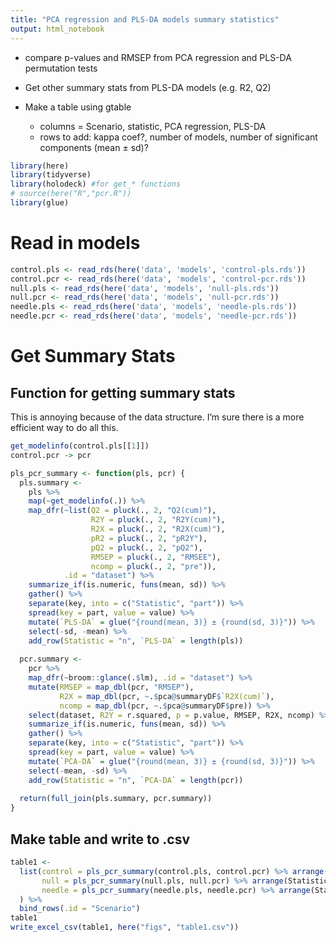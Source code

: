 ```yaml
---
title: "PCA regression and PLS-DA models summary statistics"
output: html_notebook
---
```


- compare p-values and RMSEP from PCA regression and PLS-DA permutation tests
- Get other summary stats from PLS-DA models (e.g. R2, Q2)

- Make a table using gtable
  - columns = Scenario, statistic, PCA regression, PLS-DA
  - rows to add: kappa coef?, number of models, number of significant components (mean ± sd)?

```r
library(here)
library(tidyverse)
library(holodeck) #for get_* functions
# source(here("R","pcr.R"))
library(glue)
```

# Read in models

```r
control.pls <- read_rds(here('data', 'models', 'control-pls.rds'))
control.pcr <- read_rds(here('data', 'models', 'control-pcr.rds'))
null.pls <- read_rds(here('data', 'models', 'null-pls.rds'))
null.pcr <- read_rds(here('data', 'models', 'null-pcr.rds'))
needle.pls <- read_rds(here('data', 'models', 'needle-pls.rds'))
needle.pcr <- read_rds(here('data', 'models', 'needle-pcr.rds'))
```


# Get Summary Stats
## Function for getting summary stats

This is annoying because of the data structure.  I'm sure there is a more efficient way to do all this.

```r
get_modelinfo(control.pls[[1]])
control.pcr -> pcr
```
```r
pls_pcr_summary <- function(pls, pcr) {
  pls.summary <-
    pls %>%
    map(~get_modelinfo(.)) %>%
    map_dfr(~list(Q2 = pluck(., 2, "Q2(cum)"),
                  R2Y = pluck(., 2, "R2Y(cum)"),
                  R2X = pluck(., 2, "R2X(cum)"),
                  pR2 = pluck(., 2, "pR2Y"),
                  pQ2 = pluck(., 2, "pQ2"),
                  RMSEP = pluck(., 2, "RMSEE"),
                  ncomp = pluck(., 2, "pre")),
            .id = "dataset") %>% 
    summarize_if(is.numeric, funs(mean, sd)) %>% 
    gather() %>% 
    separate(key, into = c("Statistic", "part")) %>% 
    spread(key = part, value = value) %>% 
    mutate(`PLS-DA` = glue("{round(mean, 3)} ± {round(sd, 3)}")) %>% 
    select(-sd, -mean) %>% 
    add_row(Statistic = "n", `PLS-DA` = length(pls))
  
  pcr.summary <- 
    pcr %>% 
    map_dfr(~broom::glance(.$lm), .id = "dataset") %>% 
    mutate(RMSEP = map_dbl(pcr, "RMSEP"),
           R2X = map_dbl(pcr, ~.$pca@summaryDF$`R2X(cum)`),
           ncomp = map_dbl(pcr, ~.$pca@summaryDF$pre)) %>% 
    select(dataset, R2Y = r.squared, p = p.value, RMSEP, R2X, ncomp) %>% 
    summarize_if(is.numeric, funs(mean, sd)) %>%
    gather() %>% 
    separate(key, into = c("Statistic", "part")) %>% 
    spread(key = part, value = value) %>% 
    mutate(`PCA-DA` = glue("{round(mean, 3)} ± {round(sd, 3)}")) %>% 
    select(-mean, -sd) %>% 
    add_row(Statistic = "n", `PCA-DA` = length(pcr))
  
  return(full_join(pls.summary, pcr.summary))
}

```

## Make table and write to .csv

```r
table1 <-
  list(control = pls_pcr_summary(control.pls, control.pcr) %>% arrange(Statistic),
       null = pls_pcr_summary(null.pls, null.pcr) %>% arrange(Statistic),
       needle = pls_pcr_summary(needle.pls, needle.pcr) %>% arrange(Statistic)
  ) %>%
  bind_rows(.id = "Scenario")
table1
write_excel_csv(table1, here("figs", "table1.csv"))
```

